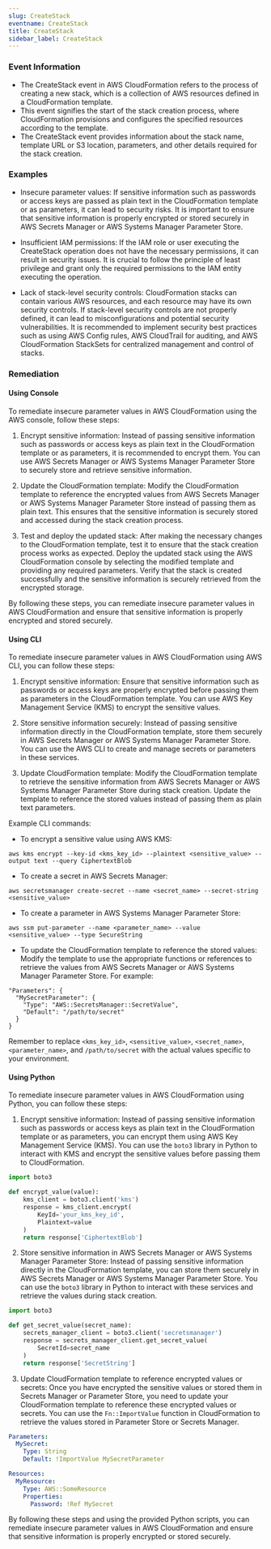 ```yaml
--- 
slug: CreateStack
eventname: CreateStack
title: CreateStack
sidebar_label: CreateStack
---
```

                       
### Event Information

- The CreateStack event in AWS CloudFormation refers to the process of creating a new stack, which is a collection of AWS resources defined in a CloudFormation template.
- This event signifies the start of the stack creation process, where CloudFormation provisions and configures the specified resources according to the template.
- The CreateStack event provides information about the stack name, template URL or S3 location, parameters, and other details required for the stack creation.


### Examples

- Insecure parameter values: If sensitive information such as passwords or access keys are passed as plain text in the CloudFormation template or as parameters, it can lead to security risks. It is important to ensure that sensitive information is properly encrypted or stored securely in AWS Secrets Manager or AWS Systems Manager Parameter Store.

- Insufficient IAM permissions: If the IAM role or user executing the CreateStack operation does not have the necessary permissions, it can result in security issues. It is crucial to follow the principle of least privilege and grant only the required permissions to the IAM entity executing the operation.

- Lack of stack-level security controls: CloudFormation stacks can contain various AWS resources, and each resource may have its own security controls. If stack-level security controls are not properly defined, it can lead to misconfigurations and potential security vulnerabilities. It is recommended to implement security best practices such as using AWS Config rules, AWS CloudTrail for auditing, and AWS CloudFormation StackSets for centralized management and control of stacks.

### Remediation

#### Using Console

To remediate insecure parameter values in AWS CloudFormation using the AWS console, follow these steps:

1. Encrypt sensitive information: Instead of passing sensitive information such as passwords or access keys as plain text in the CloudFormation template or as parameters, it is recommended to encrypt them. You can use AWS Secrets Manager or AWS Systems Manager Parameter Store to securely store and retrieve sensitive information.

2. Update the CloudFormation template: Modify the CloudFormation template to reference the encrypted values from AWS Secrets Manager or AWS Systems Manager Parameter Store instead of passing them as plain text. This ensures that the sensitive information is securely stored and accessed during the stack creation process.

3. Test and deploy the updated stack: After making the necessary changes to the CloudFormation template, test it to ensure that the stack creation process works as expected. Deploy the updated stack using the AWS CloudFormation console by selecting the modified template and providing any required parameters. Verify that the stack is created successfully and the sensitive information is securely retrieved from the encrypted storage.

By following these steps, you can remediate insecure parameter values in AWS CloudFormation and ensure that sensitive information is properly encrypted and stored securely.

#### Using CLI

To remediate insecure parameter values in AWS CloudFormation using AWS CLI, you can follow these steps:

1. Encrypt sensitive information: Ensure that sensitive information such as passwords or access keys are properly encrypted before passing them as parameters in the CloudFormation template. You can use AWS Key Management Service (KMS) to encrypt the sensitive values.

2. Store sensitive information securely: Instead of passing sensitive information directly in the CloudFormation template, store them securely in AWS Secrets Manager or AWS Systems Manager Parameter Store. You can use the AWS CLI to create and manage secrets or parameters in these services.

3. Update CloudFormation template: Modify the CloudFormation template to retrieve the sensitive information from AWS Secrets Manager or AWS Systems Manager Parameter Store during stack creation. Update the template to reference the stored values instead of passing them as plain text parameters.

Example CLI commands:

- To encrypt a sensitive value using AWS KMS:
```
aws kms encrypt --key-id <kms_key_id> --plaintext <sensitive_value> --output text --query CiphertextBlob
```

- To create a secret in AWS Secrets Manager:
```
aws secretsmanager create-secret --name <secret_name> --secret-string <sensitive_value>
```

- To create a parameter in AWS Systems Manager Parameter Store:
```
aws ssm put-parameter --name <parameter_name> --value <sensitive_value> --type SecureString
```

- To update the CloudFormation template to reference the stored values:
Modify the template to use the appropriate functions or references to retrieve the values from AWS Secrets Manager or AWS Systems Manager Parameter Store. For example:
```
"Parameters": {
  "MySecretParameter": {
    "Type": "AWS::SecretsManager::SecretValue",
    "Default": "/path/to/secret"
  }
}
```

Remember to replace `<kms_key_id>`, `<sensitive_value>`, `<secret_name>`, `<parameter_name>`, and `/path/to/secret` with the actual values specific to your environment.

#### Using Python

To remediate insecure parameter values in AWS CloudFormation using Python, you can follow these steps:

1. Encrypt sensitive information: Instead of passing sensitive information such as passwords or access keys as plain text in the CloudFormation template or as parameters, you can encrypt them using AWS Key Management Service (KMS). You can use the `boto3` library in Python to interact with KMS and encrypt the sensitive values before passing them to CloudFormation.

```python
import boto3

def encrypt_value(value):
    kms_client = boto3.client('kms')
    response = kms_client.encrypt(
        KeyId='your_kms_key_id',
        Plaintext=value
    )
    return response['CiphertextBlob']
```

2. Store sensitive information in AWS Secrets Manager or AWS Systems Manager Parameter Store: Instead of passing sensitive information directly in the CloudFormation template, you can store them securely in AWS Secrets Manager or AWS Systems Manager Parameter Store. You can use the `boto3` library in Python to interact with these services and retrieve the values during stack creation.

```python
import boto3

def get_secret_value(secret_name):
    secrets_manager_client = boto3.client('secretsmanager')
    response = secrets_manager_client.get_secret_value(
        SecretId=secret_name
    )
    return response['SecretString']
```

3. Update CloudFormation template to reference encrypted values or secrets: Once you have encrypted the sensitive values or stored them in Secrets Manager or Parameter Store, you need to update your CloudFormation template to reference these encrypted values or secrets. You can use the `Fn::ImportValue` function in CloudFormation to retrieve the values stored in Parameter Store or Secrets Manager.

```yaml
Parameters:
  MySecret:
    Type: String
    Default: !ImportValue MySecretParameter

Resources:
  MyResource:
    Type: AWS::SomeResource
    Properties:
      Password: !Ref MySecret
```

By following these steps and using the provided Python scripts, you can remediate insecure parameter values in AWS CloudFormation and ensure that sensitive information is properly encrypted or stored securely.


 